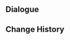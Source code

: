 {{Genius Invokation TCG Stage
| title = Kachina: Friendly
| type = Friendly Fracas
| group = Invitation Board
| character = Kachina
| requirement = 1
|introduction = "Mmm, I've sorted out my deck and table. I'm ready anytime!"<br>Hint: Kachina's deck focuses on Techniques and Summons, and is geared towards triggering Crystallize reactions.
|objective_1  = Achieve victory
|reward_1     = Kachina*1
|objective_2  = Achieve victory within 6 rounds
|reward_2     = Night Realm's Gift: Heart of Unity*1
|objective_3  = Achieve victory with characters defeated less than twice during the battle
|reward_3     = Night Realm's Gift: Heart of Unity*1
|lineup       = Kachina;Navia;Yae Miko
|action       = Night Realm's Gift: Heart of Unity;Night Realm's Gift: Heart of Unity;Little Tepetlisaur — Treasure Hunter at Large;Little Tepetlisaur — Treasure Hunter at Large;Tepetlisaurus;Tepetlisaurus;Stage Tepetl;Stage Tepetl;The White Glove and the Fisherman;The White Glove and the Fisherman;Controlled Directional Blast;Controlled Directional Blast;"People of the Springs";"People of the Springs";Tubby;Tubby;Mondstadt Hash Brown;Mondstadt Hash Brown;Demon-Warrior's Feather Mask;Demon-Warrior's Feather Mask;Strategize;Strategize;The Bestest Travel Companion!;The Bestest Travel Companion!;Seed Dispensary;Seed Dispensary;Chang the Ninth;Chang the Ninth;Sweet Madame;Sweet Madame
}}
==Dialogue==
{{Transclude|Genius Invokation TCG/Stage/Kachina|Friendly Fracas}}
==Change History==
{{Change History|5.5}}